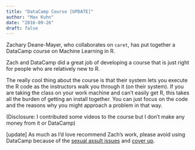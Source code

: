 ```yaml
---
title: "DataCamp Course [UPDATE]"
author: "Max Kuhn"
date: "2016-09-26"
draft: false
---
```


Zachary Deane-Mayer, who collaborates on `caret`, has put together a DataCamp course on Machine Learning in R. 

Zach and DataCamp did a great job of developing a course that is just right for people who are relatively new to R. 

The really cool thing about the course is that their system lets you execute the R code as the instructors walk you through it (on their system). If you are taking the class on your work machine and can’t easily get R, this takes all the burden of getting an install together. You can just focus on the code and the reasons why you might approach a problem in that way. 

(Disclosure: I contributed some videos to the course but I don't make any money from it or DataCamp)

[update] As much as I'd love recommend Zach's work, please avoid using DataCamp because of the [sexual assult issues](https://www.businessinsider.com/datacamp-ceo-made-uninvited-physical-contact-with-employee-sources-say-2019-4) and [cover up](https://www.buzzfeednews.com/article/daveyalba/datacamp-sexual-harassment-metoo-tech-startup). 